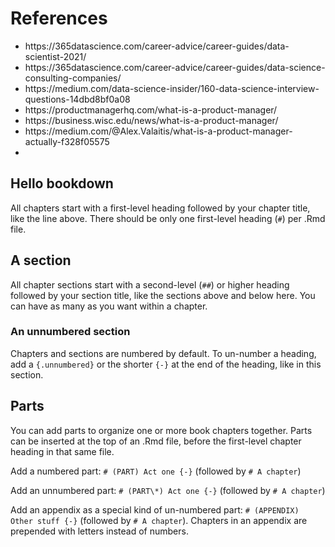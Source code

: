 
# References {-}

* https://365datascience.com/career-advice/career-guides/data-scientist-2021/
* https://365datascience.com/career-advice/career-guides/data-science-consulting-companies/
* https://medium.com/data-science-insider/160-data-science-interview-questions-14dbd8bf0a08
* https://productmanagerhq.com/what-is-a-product-manager/
* https://business.wisc.edu/news/what-is-a-product-manager/
* https://medium.com/@Alex.Valaitis/what-is-a-product-manager-actually-f328f05575
* 



## Hello bookdown {-}

All chapters start with a first-level heading followed by your chapter title, like the line above. There should be only one first-level heading (`#`) per .Rmd file.

## A section

All chapter sections start with a second-level (`##`) or higher heading followed by your section title, like the sections above and below here. You can have as many as you want within a chapter.

### An unnumbered section {-}

Chapters and sections are numbered by default. To un-number a heading, add a `{.unnumbered}` or the shorter `{-}` at the end of the heading, like in this section.

## Parts {-}

You can add parts to organize one or more book chapters together. Parts can be inserted at the top of an .Rmd file, before the first-level chapter heading in that same file. 

Add a numbered part: `# (PART) Act one {-}` (followed by `# A chapter`)

Add an unnumbered part: `# (PART\*) Act one {-}` (followed by `# A chapter`)

Add an appendix as a special kind of un-numbered part: `# (APPENDIX) Other stuff {-}` (followed by `# A chapter`). Chapters in an appendix are prepended with letters instead of numbers.

